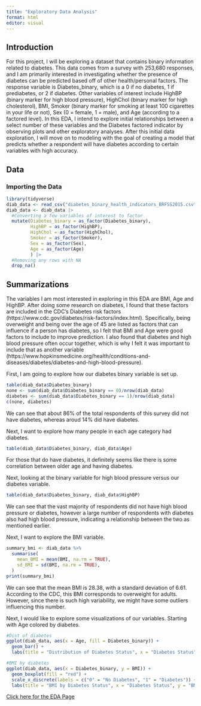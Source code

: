 ```yaml
---
title: "Exploratory Data Analysis"
format: html
editor: visual
---
```


## Introduction

For this project, I will be exploring a dataset that contains binary information related to diabetes. This data comes from a survey with 253,680 responses, and I am primarily interested in investigating whether the presence of diabetes can be predicted based off of other health/personal factors. The response variable is Diabetes_binary, which is a 0 if no diabetes, 1 if prediabetes, or 2 if diabetes. Other variables of interest include HighBP (binary marker for high blood pressure), HighChol (binary marker for high cholesterol), BMI, Smoker (binary marker for smoking at least 100 cigarettes in your life or not), Sex (0 = female, 1 = male), and Age (according to a factored level). In this EDA, I intend to explore initial relationships between a select number of these variables and the Diabetes factored indicator by observing plots and other exploratory analyses. After this initial data exploration, I will move on to modeling with the goal of creating a model that predicts whether a respondent will have diabetes according to certain variables with high accuracy.

## Data

### Importing the Data

```r
library(tidyverse)
diab_data <- read_csv("diabetes_binary_health_indicators_BRFSS2015.csv")
diab_data <- diab_data |>
  #Converting a few variables of interest to factor
  mutate(Diabetes_binary = as_factor(Diabetes_binary),
         HighBP = as_factor(HighBP),
         HighChol = as_factor(HighChol),
         Smoker = as_factor(Smoker),
         Sex = as_factor(Sex),
         Age = as_factor(Age)
         ) |>
  #Removing any rows with NA
  drop_na()
```

## Summarizations

The variables I am most interested in exploring in this EDA are BMI, Age and HighBP. After doing some research on diabetes, I found that these factors are included in the CDC's Diabetes risk factors (https://www.cdc.gov/diabetes/risk-factors/index.html). Specifically, being overweight and being over the age of 45 are listed as factors that can influence if a person has diabetes, so I felt that BMI and Age were good factors to include to improve prediction. I also found that diabetes and high blood pressure often occur together, which is why I felt it was important to include that as another variable (https://www.hopkinsmedicine.org/health/conditions-and-diseases/diabetes/diabetes-and-high-blood-pressure).

First, I am going to explore how our diabetes binary variable is set up.
```r
table(diab_data$Diabetes_binary)
none <- sum(diab_data$Diabetes_binary == 0)/nrow(diab_data)
diabetes <- sum(diab_data$Diabetes_binary == 1)/nrow(diab_data)
c(none, diabetes)
```
We can see that about 86% of the total respondents of this survey did not have diabetes, whereas aroud 14% did have diabetes.

Next, I want to explore how many people in each age category had diabetes.
```r
table(diab_data$Diabetes_binary, diab_data$Age)
```
For those that do have diabetes, it definitely seems like there is some correlation between older age and having diabetes.

Next, looking at the binary variable for high blood pressure versus our diabetes variable.
```r
table(diab_data$Diabetes_binary, diab_data$HighBP)
```
We can see that the vast majority of respondents did not have high blood pressure or diabetes, however a large number of respondents with diabetes also had high blood pressure, indicating a relationship between the two as mentioned earlier.

Next, I want to explore the BMI variable.
```r
summary_bmi <- diab_data %>%
  summarise(
    mean_BMI = mean(BMI, na.rm = TRUE),
    sd_BMI = sd(BMI, na.rm = TRUE),
  )
print(summary_bmi)
```
We can see that the mean BMI is 28.38, with a standard deviation of 6.61. According to the CDC, this BMI corresponds to overweight for adults. However, since there is such high variability, we might have some outliers influencing this number.

Next, I would like to explore some visualizations of our variables. Starting with Age colored by diabetes.
```r
#Dist of diabetes
ggplot(diab_data, aes(x = Age, fill = Diabetes_binary)) +
  geom_bar() +
  labs(title = "Distribution of Diabetes Status", x = "Diabetes Status", y = "Count")
```

```r
#BMI by diabetes
ggplot(diab_data, aes(x = Diabetes_binary, y = BMI)) +
  geom_boxplot(fill = "red") +
  scale_x_discrete(labels = c("0" = "No Diabetes", "1" = "Diabetes")) +
  labs(title = "BMI by Diabetes Status", x = "Diabetes Status", y = "BMI")
```

[Click here for the EDA Page](EDA.html)
